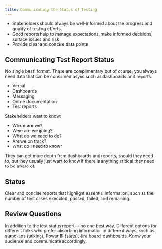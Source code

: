 ```yaml
---
title: Communicating the Status of Testing
---
```



- Stakeholders should always be well-informed about the progress and quality of testing efforts.
- Good reports help to manage expectations, make informed decisions, surface issues and risk
- Provide clear and concise data points

## Communicating Test Report Status

No single best' format. These are complimentary but of course, you always need data that can be consumed async such as dashboards and reports.

- Verbal
- Dashboards
- Messaging
- Online documentation
- Test reports

Stakeholders want to know:
- Where are we?
- Were are we going?
- What do we need to do?
- Are we on track?
- What do I need to know?

They can get more depth from dashboards and reports, should they need to, but they usually just want to know if there is anything critical they need to be aware of.

## Status

Clear and concise reports that highlight essential information, such as the number of test cases executed, passed, failed, and remaining.

## Review Questions

<FAQList title="FAQs">
  <FAQ title="How can you communicate the status of testing?">
    In addition to the test status report—-no one best way. Different options for different folks who prefer absorbing information in different ways, such as stand-ups (talking), Power BI (stats), Jira board, dashboards. Know your audience and communicate accordingly.
  </FAQ>
</FAQList>
